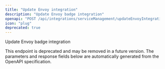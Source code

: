 ```yaml
---
title: "Update Envoy integration"
description: "Update Envoy badge integration"
openapi: "POST /api/integrations/serviceManagement/updateEnvoyIntegration"
icon: "plug"
deprecated: true
---
```


Update Envoy badge integration

<Warning>
This endpoint is deprecated and may be removed in a future version.
</Warning>

<Note>
The parameters and response fields below are automatically generated from the OpenAPI specification.
</Note>
